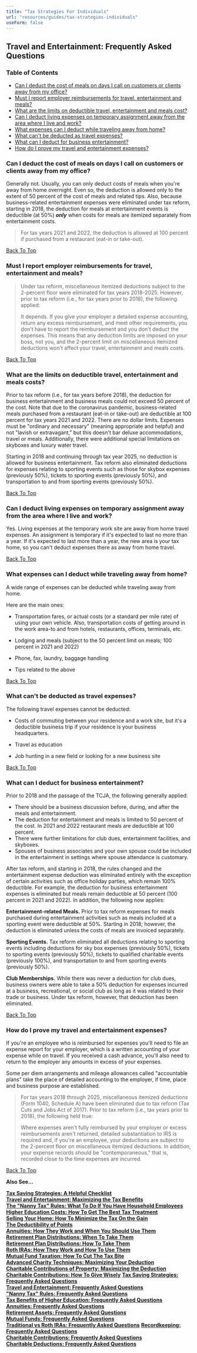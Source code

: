 ```yaml
---
title: "Tax Strategies For Individuals"
url: "resources/guides/tax-strategies-individuals"
useForm: false
---
```



Travel and Entertainment: Frequently Asked Questions
----------------------------------------------------

### Table of Contents

*   [Can I deduct the cost of meals on days I call on customers or clients away from my office?](#1)
*   [Must I report employer reimbursements for travel, entertainment and meals?](#2)
*   [What are the limits on deductible travel, entertainment and meals cost?](#3)
*   [Can I deduct living expenses on temporary assignment away from the area where I live and work?](#4)
*   [What expenses can I deduct while traveling away from home?](#5)
*   [What can't be deducted as travel expenses?](#6)
*   [What can I deduct for business entertainment?](#7)
*   [How do I prove my travel and entertainment expenses?](#8)

### Can I deduct the cost of meals on days I call on customers or clients away from my office?

Generally not. Usually, you can only deduct costs of meals when you're away from home overnight. Even so, the deduction is allowed only to the extent of 50 percent of the cost of meals and related tips. Also, because business-related entertainment expenses were eliminated under tax reform, starting in 2018, the deduction for meals at entertainment events is deductible (at 50%) **_only_** when costs for meals are itemized separately from entertainment costs.

> For tax years 2021 and 2022, the deduction is allowed at 100 percent if purchased from a restaurant (eat-in or take-out).

[Back To Top](#top)

### Must I report employer reimbursements for travel, entertainment and meals?

> Under tax reform, miscellaneous itemized deductions subject to the 2-percent floor were eliminated for tax years 2018-2025. However, prior to tax reform (i.e., for tax years prior to 2018), the following applied:
> 
> It depends. If you give your employer a detailed expense accounting, return any excess reimbursement, and meet other requirements, you don't have to report the reimbursement and you don't deduct the expenses. This means that any deduction limits are imposed on your boss, not you, and the 2-percent limit on miscellaneous itemized deductions won't affect your travel, entertainment and meals costs.

[Back To Top](#top)

### What are the limits on deductible travel, entertainment and meals costs?

Prior to tax reform (i.e., for tax years before 2018), the deduction for business entertainment and business meals could not exceed 50 percent of the cost. Note that due to the coronavirus pandemic, business-related meals purchased from a restaurant (eat-in or take-out) are deductible at 100 percent for tax years 2021 and 2022. There are no dollar limits. Expenses must be "ordinary and necessary" (meaning appropriate and helpful) and not "lavish or extravagant," but this doesn't bar deluxe accommodations, travel or meals. Additionally, there were additional special limitations on skyboxes and luxury water travel.

Starting in 2018 and continuing through tax year 2025, no deduction is allowed for business entertainment. Tax reform also eliminated deductions for expenses relating to sporting events such as those for skybox expenses (previously 50%), tickets to sporting events (previously 50%), and transportation to and from sporting events (previously 50%).

[Back To Top](#top)

### Can I deduct living expenses on temporary assignment away from the area where I live and work?

Yes. Living expenses at the temporary work site are away from home travel expenses. An assignment is temporary if it's expected to last no more than a year. If it's expected to last more than a year, the new area is your tax home, so you can't deduct expenses there as away from home travel.

[Back To Top](#top)

### What expenses can I deduct while traveling away from home?

A wide range of expenses can be deducted while traveling away from home.

Here are the main ones:

*   Transportation fares, or actual costs (or a standard per mile rate) of using your own vehicle. Also, transportation costs of getting around in the work area-to and from hotels, restaurants, offices, terminals, etc.
    
*   Lodging and meals (subject to the 50 percent limit on meals; 100 percent in 2021 and 2022)
    
*   Phone, fax, laundry, baggage handling
    
*   Tips related to the above

[Back To Top](#top)

### What can't be deducted as travel expenses?

The following travel expenses cannot be deducted:

*   Costs of commuting between your residence and a work site, but it's a deductible business trip if your residence is your business headquarters.
    
*   Travel as education
    
*   Job hunting in a new field or looking for a new business site

[Back To Top](#top)

### What can I deduct for business entertainment?

Prior to 2018 and the passage of the TCJA, the following generally applied:

*   There should be a business discussion before, during, and after the meals and entertainment.
*   The deduction for entertainment and meals is limited to 50 percent of the cost. In 2021 and 2022 restaurant meals are deductible at 100 percent.
*   There were further limitations for club dues, entertainment facilities, and skyboxes.
*   Spouses of business associates and your own spouse could be included in the entertainment in settings where spouse attendance is customary.

After tax reform, and starting in 2018, the rules changed and the entertainment expense deduction was eliminated entirely with the exception of certain activities such as office holiday parties, which remain 100% deductible. For example, the deduction for business entertainment expenses is eliminated but meals remain deductible at 50 percent (100 percent in 2021 and 2022). In addition, the following now applies:

**Entertainment-related Meals.** Prior to tax reform expenses for meals purchased during entertainment activities such as meals included at a sporting event were deductible at 50%. Starting in 2018; however, the deduction is eliminated unless the costs of meals are invoiced separately.

**Sporting Events.** Tax reform eliminated all deductions relating to sporting events including deductions for sky box expenses (previously 50%), tickets to sporting events (previously 50%), tickets to qualified charitable events (previously 100%), and transportation to and from sporting events (previously 50%).

**Club Memberships.** While there was never a deduction for club dues, business owners were able to take a 50% deduction for expenses incurred at a business, recreational, or social club as long as it was related to their trade or business. Under tax reform, however, that deduction has been eliminated.

[Back To Top](#top)

### How do I prove my travel and entertainment expenses?

If you're an employee who is reimbursed for expenses you'll need to file an expense report for your employer, which is a written accounting of your expense while on travel. If you received a cash advance, you'll also need to return to the employer any amounts in excess of your expenses.

Some per diem arrangements and mileage allowances called "accountable plans" take the place of detailed accounting to the employer, if time, place and business purpose are established.

> For tax years 2018 through 2025, miscellaneous itemized deductions (Form 1040, Schedule A) have been eliminated due to tax reform (Tax Cuts and Jobs Act of 2017). Prior to tax reform (i.e., tax years prior to 2018), the following held true:
> 
> Where expenses aren't fully reimbursed by your employer or excess reimbursements aren't returned, detailed substantiation to IRS is required and, if you're an employee, your deductions are subject to the 2-percent floor on miscellaneous itemized deductions. In addition, your expense records should be "contemporaneous," that is, recorded close to the time expenses are incurred.

[Back To Top](#top)

**Also See...**

[**Tax Saving Strategies: A Helpful Checklist**](/resources/guides/tax-strategies-individuals/tax-strategies-fg)  
[**Travel and Entertainment: Maximizing the Tax Benefits**](/resources/guides/tax-strategies-individuals/travel-entertainment-fg)  
[**The "Nanny Tax" Rules: What To Do If You Have Household Employees**](/resources/guides/tax-strategies-individuals/nany-rules-fg)  
[**Higher Education Costs: How To Get The Best Tax Treatment**](/resources/guides/tax-strategies-individuals/higher-education-fg)  
[**Selling Your Home: How To Minimize the Tax On the Gain**](/resources/guides/tax-strategies-individuals/selling-home-fg)  
[**The Deductibility of Points**](/resources/guides/tax-strategies-individuals/deductibility-points-fg)  
[**Annuities: How They Work and When You Should Use Them**](/resources/guides/tax-strategies-individuals/annuities-fg)  
[**Retirement Plan Distributions: When To Take Them**](/resources/guides/tax-strategies-individuals/retirement-plan-distributions-fg-1)  
[**Retirement Plan Distributions: How To Take Them**](/resources/guides/tax-strategies-individuals/retirement-plan-distributions-fg-2)  
[**Roth IRAs: How They Work and How To Use Them**](/resources/guides/tax-strategies-individuals/roth-iras-fg)  
[**Mutual Fund Taxation: How To Cut The Tax Bite**](/resources/guides/tax-strategies-individuals/mutual-fund-taxation-fg)  
[**Advanced Charity Techniques: Maximizing Your Deduction**](/resources/guides/tax-strategies-individuals/charity-techniques-fg)  
[**Charitable Contributions of Property: Maximizing the Deduction**](/resources/guides/tax-strategies-individuals/charitable-contributions-property-fg)  
[**Charitable Contributions: How To Give Wisely**](/resources/guides/tax-strategies-individuals/charitable-contributions-fg)
[**Tax Saving Strategies: Frequently Asked Questions**](/resources/guides/tax-strategies-individuals/tax-strategies-faq)  
[**Travel and Entertainment: Frequently Asked Questions**](/resources/guides/tax-strategies-individuals/travel-entertainment-faq)  
[**"Nanny Tax" Rules: Frequently Asked Questions**](/resources/guides/tax-strategies-individuals/nany-rules-faq)   
[**Tax Benefits of Higher Education: Frequently Asked Questions**](/resources/guides/tax-strategies-individuals/higher-education-faq)    
[**Annuities: Frequently Asked Questions**](/resources/guides/investment-strategies/annuities-faq)   
[**Retirement Assets: Frequently Asked Questions**](/resources/guides/investment-strategies/retirement-assets-faq)    
[**Mutual Funds: Frequently Asked Questions**](/resources/guides/investment-strategies/mutual-fund-faq)  
[**Traditional vs Roth IRAs: Frequently Asked Questions**](/resources/guides/investment-strategies/traditional-vs-roth-iras) 
[**Recordkeeping: Frequently Asked Questions**](/resources/guides/tax-strategies-business-owners/recordkeeping-faq)  
[**Charitable Contributions: Frequently Asked Questions**](/resources/guides/tax-strategies-individuals/charitable-contributions-faq)  
[**Charitable Deductions: Frequently Asked Questions**](/resources/guides/tax-strategies-individuals/charitable-deductions-faq)
